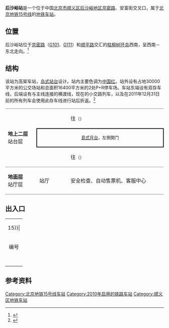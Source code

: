 {{NoteTA
|G1=Railway}}
{{Infobox station
|name = 后沙峪
|eng_name = Houshayu
|linecolour = {{北京地铁颜色|15}}
|image = Platform of Houshayu Station (20210316120407).jpg
|caption = 后沙峪站站台
|other_name = 
|country = {{PRC}}
|borough = [[北京市|北京市]][[顺义区|顺义区]][[后沙峪地区|后沙峪地区]]
|address = [[京密路|京密路]]、安富街交叉口
|coordinates = {{coord|40|6|46.85|N|116|33|30.33|E|type:railwaystation|display=inline,title}}
|elevation = 
|operator = [[北京市地铁运营有限公司|北京市地铁运营有限公司]]
|lines = {{北京地铁线路名|15|SL}}
|distance = 
|platform = 1座[[岛式站台|岛式站台]]
|tracks = 2条
|bus_routes = 
|bus_stands = 
|connections = 公交站：地铁后沙峪站
|structure = 高架车站
|hall = 整体式站厅
|depth = 
|levels = 
|interchange = 
|exits = 4个
|elevator = 
|escalator = 
|architect = 
|architectural_style = 
|colour = 红色
|type = 
|status = 运营中
|code = 
|zone = 
|classification = 
|website = 
|built = 
|opened = 2010年12月30日
|closed = 
|pass_year = 
|passengers = 
|pass_system = 
|pass_rank = 
|mpassengers = 
|trains = 
|station_hours = 
|hours = 
|first = {{北京地铁线路名|15|S}}
:往{{北京地铁起讫站|15|L}}：05:44
:往{{北京地铁起讫站|15|R}}：05:44
|last = {{北京地铁线路名|15|S}}
:往{{北京地铁起讫站|15|L}}：22:25
:往{{站|马泉营}}：23:32
:往{{北京地铁起讫站|15|R}}：23:59
|adjacent = {{adjacent stations|system=北京地铁|line=15|left=花梨坎|right=南法信|note-left=3.354km|note-mid=距离[[清华东路西口站|清华东路西口]]29.321km|note-right=4.576km}}
|other_services = 
|route_map = {{Routemap|inline=yes|map=
uSTRf\uSTRg~~ ~~{{rmr|Licon=U|{{stl|北京地铁|花梨坎}}}}
uSTR+BSl\uSTR+BSr
uSTR+BSl\uSTR+BSr
uSTRc2\uABZg3\uABZg2\uSTRc3
uSTR+1\uABZg2!~uSTRc4\uABZg3!~uSTRc1\uSTR+4
uSTR\uABZg+1\uABZg+4\uSTR
uSTR\uSTR\uSTR\uSTR
uSTR+c2\uABZg3\uABZg2\uSTR+c3
uABZg+1\uSTR+c4\uSTR+c1\uABZg+4
uSTR\uENDEe\uENDEe\uSTR
uSTR2\uSTRc3\uSTRc2\uSTR3
uSTRc1\uSTR+4\uSTR+1\uSTRc4
utSTRa\utSTRa
utSTRf\utSTRg~~ ~~{{rmr|Licon=D|{{stl|北京地铁|南法信}}}}
}}
}}
'''后沙峪站'''是一个位于中国[[北京市|北京市]][[顺义区|顺义区]][[后沙峪地区|后沙峪地区]][[京密路|京密路]]、安富街交叉口，属于[[北京地铁|北京地铁]][[北京地铁15号线|15号线]]的[[地铁车站|地铁车站]]。
{{Multiple image|align=right|direction=vertical|width=220
|image1=Houshayu Station (20200612162001).jpg|caption1=后沙峪站西广场（2020年6月摄）
|image2=Concourse of Houshayu Station (20210316120018).jpg|caption2=后沙峪站站厅（2021年3月摄）
}}

== 位置 ==
后沙峪站位于[[京密路|京密路]]（[[101国道|G101]]、[[111国道|G111]]）和[[顺平路|顺平路]]交汇的[[枯柳树环岛|枯柳树环岛]]西南，呈西南－东北走向。<ref>{{cite web|url=http://www.bjghw.gov.cn/web/static/articles/catalog_14300/article_ff808081262b02de01262c30a5a2000a/ff808081262b02de01262c30a5a2000a.html|title=轨道交通15号线一期工程规划方案公告|date=2010-01-14|publisher=[[北京市规划委员会|北京市规划委员会]]|accessdate=2010-12-18|archive-url=https://web.archive.org/web/20100728091626/http://www.bjghw.gov.cn/web/static/articles/catalog_14300/article_ff808081262b02de01262c30a5a2000a/ff808081262b02de01262c30a5a2000a.html|archive-date=2010-07-28|dead-url=yes}}</ref>

== 结构 ==
该站为高架车站，[[岛式站台|岛式站台]]设计。站内主要色调为[[中国红|中国红]]。站外设有占地30000平方米的公交场站和总面积16400平方米的2处P+R停车场。车站东端设有双存车线，后端设有与主线连接的横渡线，现在的小交路列车，以及在2011年12月31日前的所有列车会使用此存车线进行站后折返。<ref>{{cite web|url=http://zw.bjjtw.gov.cn/jtzw/dtxx/201011/t20101119_39235.htm|date=2010-11-19|accessdate=2010-12-18|title=走近轨道交通十五号线首开段|publisher=[[北京市交通委员会|北京市交通委员会]]}}{{dead link|date=2017年12月 |bot=InternetArchiveBot |fix-attempted=yes }}</ref>
{|cellspacing=0 cellpadding=3
|style="border-top:solid 1px gray;border-bottom:solid 1px gray;" rowspan=3 width=100|'''地上二层'''<br />站台层
|style="border-top:solid 1px gray;" width=100|{{arrow|L}}
|style="border-top:solid 1px gray;" width=350|{{北京地铁线路名|15|c}}往{{站|清华东路西口}}<small>（{{站|花梨坎}}）</small>
|-
|style="border-right:solid 2px black;border-left:solid 2px black;border-top:solid 2px black;border-bottom:solid 2px black;" colspan=2|<center><small>[[島式月台|島式月台]]，左側開门</small></center>
|-
|style="border-bottom:solid 1px gray;"|{{arrow|R}}
|style="border-bottom:solid 1px gray;"|{{北京地铁线路名|15|c}}往{{站|俸伯}}<small>（{{站|南法信}}）</small>
|-
|style="border-bottom:solid 1px gray;"|'''地面层'''<br />站厅层
|style="border-bottom:solid 1px gray;"|站厅
|style="border-bottom:solid 1px gray;"|安全检查、自动售票机、客服中心
|}

== 出入口 ==
{| class="wikitable"
| colspan="5" align="center" bgcolor={{北京地铁颜色|15}}|
|-
! 编号
! 指示
! 建议前往的目的地
! 照片
|-
|{{港鐵出口|A|附=斜}}
|京沈路
|
|[[File:Exit_A_of_Houshayu_Station_(20210316115758).jpg|150px]]
|-
|{{港鐵出口|B|附=斜}}
|京沈路
|
|[[File:Exit_B_of_Houshayu_Station_(20210316115723).jpg|150px]]
|-
|{{港鐵出口|C}}
|京沈路
|
|[[File:Exit_C_of_Houshayu_Station_(20210316115618).jpg|150px]]
|-
|{{港鐵出口|D}}
|京沈路
|
|[[File:Exit_D_of_Houshayu_Station_(20210316115901).jpg|150px]]
|-
| bgcolor="#EEEEEE" colspan=5 |{{港鐵出口|註=斜}}
|}

== 参考资料 ==
{{commonscat|Houshayu Station}}
{{reflist}}

{{北京地铁15号线}}

[[Category:北京地铁15号线车站|Category:北京地铁15号线车站]]
[[Category:2010年启用的铁路车站|Category:2010年启用的铁路车站]]
[[Category:顺义区地铁车站|Category:顺义区地铁车站]]